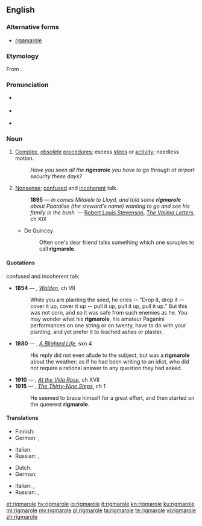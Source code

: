{{was wotd|2007|January|6}}
==English==

===Alternative forms===
* [[rigamarole]]

===Etymology===
From {{term|ragman roll||long list; catalogue|lang=en}}.

===Pronunciation===
* {{a|RP}} {{IPA|/ˈrɪɡmərəʊl/}}
* {{a|US}} {{IPA|/ˈrɪɡməroʊl/}}
* {{audio|en-us-rigmarole.ogg|Audio (US)|lang=en}}

===Noun===
{{en-noun|~}}

# [[complex|Complex]], [[obsolete]] [[procedure]]s; excess [[steps]] or [[activity]]; needless motion.
#: ''Have you seen all the '''rigmarole''' you have to go through at airport security these days?''
# [[nonsense|Nonsense]]; [[confused]] and [[incoherent]] talk.
#: '''1895''' — ''In comes Mitaiele to Lloyd, and told some '''rigmarole''' about Paatalise (the steward's name) wanting to go and see his family in the bush.'' — [[w:Robert Luis Stevenson|Robert Louis Stevenson]], ''[[s:The Valima Letters|The Valima Letters]]'', ch XIX
#* De Quincey
#*: Often one's dear friend talks something which one scruples to call '''rigmarole'''.

====Quotations====
;confused and incoherent talk
* '''1854''' — {{w|Henry David Thoreau}}, ''[[s:Walden|Walden]]'', ch VII
*: While you are planting the seed, he cries -- "Drop it, drop it -- cover it up, cover it up -- pull it up, pull it up, pull it up." But this was not corn, and so it was safe from such enemies as he. You may wonder what his '''rigmarole''', his amateur Paganini performances on one string or on twenty, have to do with your planting, and yet prefer it to leached ashes or plaster.
* '''1880''' — {{w|Rosina Bulwer Lytton}}, ''[[s:A Blighted Life|A Blighted Life]]'', sxn 4
*: His reply did not even allude to the subject, but was a '''rigmarole''' about the weather; as if he had been writing to an idiot, who did not require a rational answer to any question they had asked.
* '''1910''' — {{w|A. E. W. Mason}}, ''[[s:At the Villa Rose|At the Villa Rose]]'', ch XVII
* '''1915''' — {{w|John Buchan}}, ''[[s:The Thirty-Nine Steps|The Thirty-Nine Steps]]'', ch 1
*: He seemed to brace himself for a great effort, and then started on the queerest '''rigmarole'''.

====Translations====
{{trans-top|complex obsolete procedure}}
* Finnish: {{t|fi|ruljanssi}}
* German: {{t+|de|Theater|n}}, {{t+|de|Zirkus|m}}
{{trans-mid}}
* Italian: {{t+|it|trafila|f}}
* Russian: {{t+|ru|канитель|f}}, {{t+|ru|волокита|f}}
{{trans-bottom}}

{{trans-top|nonsense talk}}
* Dutch: {{t|nl|gezwets}}
* German: {{t+|de|Geschwätz|n}}
{{trans-mid}}
* Italian: {{t|it|tiritera|f}}, {{t+|it|sproloquio|m}}
* Russian: {{t+|ru|вздор|m}}, {{t+|ru|брехня|f}}
{{trans-bottom}}

[[et:rigmarole]]
[[hy:rigmarole]]
[[io:rigmarole]]
[[it:rigmarole]]
[[kn:rigmarole]]
[[ku:rigmarole]]
[[ml:rigmarole]]
[[my:rigmarole]]
[[pl:rigmarole]]
[[ta:rigmarole]]
[[te:rigmarole]]
[[vi:rigmarole]]
[[zh:rigmarole]]